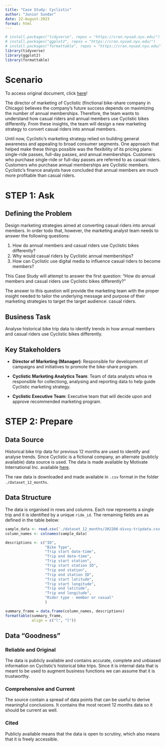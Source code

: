 ```yaml
---
title: "Case Study: Cyclistic"
author: "Junior Sundar"
date: 22-August-2023
format: html
---
```


```r
# install.packages("tidyverse", repos = "https://cran.nyuad.nyu.edu/")
# install.packages("ggplot2", repos = "https://cran.nyuad.nyu.edu/")
# install.packages("formattable", repos = "https://cran.nyuad.nyu.edu/")
library(tidyverse)
library(ggplot2)
library(formattable)
```


# **Scenario**

To access original document, click [here](https://d3c33hcgiwev3.cloudfront.net/aacF81H_TsWnBfNR_x7FIg_36299b28fa0c4a5aba836111daad12f1_DAC8-Case-Study-1.pdf?Expires=1692835200&Signature=FiC7NLNZqLvn8VgO~z-7Mzkyph2~NOoX4bof~hX0TI~iuL~qkHjWcNFxPtdGQdccv6g5XuMVAQST~pQ3JlOJwwpqZg-xR0zqyXEcg~ndqhOHC4W40G~tqZ95~CCJEBJdFEjrts-Qn8BKvikChbO7RATc7WGRCBuvvKG3G1P47pA_&Key-Pair-Id=APKAJLTNE6QMUY6HBC5A)!

The director of marketing of Cyclistic (finctional bike-share company in Chicago) believes the company’s future success depends on maximizing the number of annual memberships. Therefore, the team wants to understand how casual riders and annual members use Cyclistic bikes differently. From these insights, the team will design a new marketing strategy to convert casual riders into annual members.

Until now, Cyclistic’s marketing strategy relied on building general awareness and appealing to broad consumer segments. One approach that helped make these things possible was the flexibility of its pricing plans: single-ride passes, full-day passes, and annual memberships. Customers who purchase single-ride or full-day passes are referred to as casual riders. Customers who purchase annual memberships are Cyclistic members. Cyclistic’s finance analysts have concluded that annual members are much more profitable than casual riders. 

# **STEP 1**: Ask

## Defining the Problem

Design marketing strategies aimed at converting casual riders into annual members. In order todo that, however, the marketing analyst team needs to answer the following questions:

1. How do annual members and casual riders use Cyclistic bikes differently?
2. Why would casual riders by Cyclistic annual memberships?
3. How can Cyclistic use digital media to influence casual riders to become members?

This Case Study will attempt to answer the first question: "How do annual members and casual riders use Cyclistic bikes differently?"

The answer to this question will provide the marketing team with the proper insight needed to tailor the underlying message and purpose of their marketing strategies to target the target audience: casual riders.

## Business Task

Analyse historical bike trip data to identify trends in how annual members and casual riders use Cyclistic bikes differently.

## Key Stakeholders

* __Director of Marketing (Manager)__: Responsible for development of campaigns and initiatives to promote the bike-share program.

* __Cyclistic Marketing Analytics Team__: Team of data analysts whoa re responsible for collectiong, analysing and reporting data to help guide Cyclistic marketing strategy.

* __Cyclistic Executive Team__: Executive team that will decide upon and approve recommended marketing program.

# **STEP 2**: Prepare

## Data Source

Historical bike trip data for previous 12 months are used to identify and analyse trends. Since Cyclistic is a fictional company, an alternate (publicly available) data source is used. The data is made available by Motivate International Inc. available [here](https://divvy-tripdata.s3.amazonaws.com/index.html).

The raw data is downloaded and made available in `.csv` format in the folder `./dataset_12_months`.

## Data Structure

The data is organised in rows and columns. Each row represents a single trip and it is identified by a unique `ride_id`. The remaining fields are as defined in the table below:

```r
sample_data <- read.csv('./dataset_12_months/202208-divvy-tripdata.csv')
column_names <- colnames(sample_data)

descriptions <- c("ID",
                  "Bike Type",
                  "Trip start date-time",
                  "Trip end date-time",
                  "Trip start station",
                  "Trip start station ID",
                  "Trip end station",
                  "Trip end station ID",
                  "Trip start latitude",
                  "Trip start longitude",
                  "Trip end latitude",
                  "Trip end longitude",
                  "Rider type - member or casual"
                  )

summary_frame = data.frame(column_names, descriptions)
formattable(summary_frame,
            align = c("l", "l"))

```

## Data "Goodness"

### Reliable and Original

The data is publicly available and contains accurate, complete and unbiased information on Cyclistic's historical bike trips. Since it is internal data that is meant to be used to augment business functions we can assume that it is trustworthy.

### Comprehensive and Current

The source contain a spread of data points that can be useful to derive meaningful conclusions. It contains the most recent 12 months data so it should be current as well.

### Cited

Publicly available means that the data is open to scrutiny, which also means that it is freely accessible.

